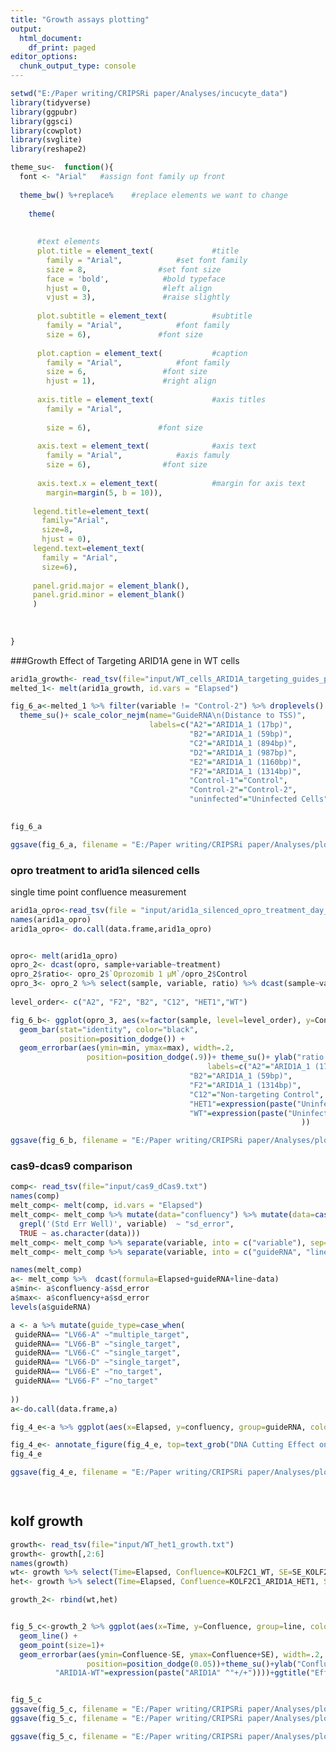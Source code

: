 ---
title: "Growth assays plotting"
output:
  html_document:
    df_print: paged
editor_options:
  chunk_output_type: console
---

```{r}
setwd("E:/Paper writing/CRIPSRi paper/Analyses/incucyte_data")
library(tidyverse)
library(ggpubr)
library(ggsci)
library(cowplot)
library(svglite)
library(reshape2)
```
```{r}
theme_su<-  function(){ 
  font <- "Arial"   #assign font family up front
  
  theme_bw() %+replace%    #replace elements we want to change
    
    theme(
   
      
      #text elements
      plot.title = element_text(             #title
        family = "Arial",            #set font family
        size = 8,                #set font size
        face = 'bold',            #bold typeface
        hjust = 0,                #left align
        vjust = 3),               #raise slightly
      
      plot.subtitle = element_text(          #subtitle
        family = "Arial",            #font family
        size = 6),               #font size
      
      plot.caption = element_text(           #caption
        family = "Arial",            #font family
        size = 6,                 #font size
        hjust = 1),               #right align
      
      axis.title = element_text(             #axis titles
        family = "Arial",
        
        size = 6),               #font size
      
      axis.text = element_text(              #axis text
        family = "Arial",            #axis famuly
        size = 6),                #font size
      
      axis.text.x = element_text(            #margin for axis text
        margin=margin(5, b = 10)),
      
     legend.title=element_text(
       family="Arial",
       size=8,
       hjust = 0),
     legend.text=element_text(
       family = "Arial",
       size=6),
     
     panel.grid.major = element_blank(),
     panel.grid.minor = element_blank()
     )
  
     
    
}

```


###Growth Effect of Targeting ARID1A gene in WT cells

```{r}
arid1a_growth<- read_tsv(file="input/WT_cells_ARID1A_targeting_guides_percent_cell_growth.txt")
melted_1<- melt(arid1a_growth, id.vars = "Elapsed")

fig_6_a<-melted_1 %>% filter(variable != "Control-2") %>% droplevels() %>%  ggplot(aes(x=Elapsed, y=value, group=variable, color=variable))+geom_line()+geom_point(size=1)+ ylab("Growth Rate\n(Change in Cell Confluency-%/h)")+ xlab("Time (h)")+ ggtitle("Tiling ARID1A TSS in\nWild Type hiPS Cells")+
  theme_su()+ scale_color_nejm(name="GuideRNA\n(Distance to TSS)",
                               labels=c("A2"="ARID1A_1 (17bp)",
                                        "B2"="ARID1A_1 (59bp)",
                                        "C2"="ARID1A_1 (894bp)",
                                        "D2"="ARID1A_1 (987bp)",
                                        "E2"="ARID1A_1 (1160bp)",
                                        "F2"="ARID1A_1 (1314bp)",
                                        "Control-1"="Control",
                                        "Control-2"="Control-2",
                                        "uninfected"="Uninfected Cells"
                                                                            ))

fig_6_a

ggsave(fig_6_a, filename = "E:/Paper writing/CRIPSRi paper/Analyses/plots/panel_6/fig_6_a.svg", width = 4, height = 3, units = "in")


```

### opro treatment to arid1a silenced cells
single time point confluence measurement

```{r}

arid1a_opro<-read_tsv(file = "input/arid1a_silenced_opro_treatment_day_2_single_timepoint.txt")
names(arid1a_opro)
arid1a_opro<- do.call(data.frame,arid1a_opro)


opro<- melt(arid1a_opro)
opro_2<- dcast(opro, sample+variable~treatment)
opro_2$ratio<- opro_2$`Oprozomib 1 µM`/opro_2$Control
opro_3<- opro_2 %>% select(sample, variable, ratio) %>% dcast(sample~variable)
  
level_order<- c("A2", "F2", "B2", "C12", "HET1","WT")

fig_6_b<- ggplot(opro_3, aes(x=factor(sample, level=level_order), y=Confluence, fill=sample)) + 
  geom_bar(stat="identity", color="black", 
           position=position_dodge()) +
  geom_errorbar(aes(ymin=min, ymax=max), width=.2,
                 position=position_dodge(.9))+ theme_su()+ ylab("ratio to no treatment control")+ theme(axis.title.x = element_blank(), axis.text.x=element_blank())+ggtitle("Oprozomib Effect on ARID1A Silenced hiPSC")+scale_fill_nejm(name="guide RNA",
                                            labels=c("A2"="ARID1A_1 (17bp)",
                                        "B2"="ARID1A_1 (59bp)",
                                        "F2"="ARID1A_1 (1314bp)",
                                        "C12"="Non-targeting Control",
                                        "HET1"=expression(paste("Uninfected ARID1A" ^"+/-","Cells")),
                                        "WT"=expression(paste("Uninfected ARID1A" ^"+/+","Cells"))
                                                                 ))

ggsave(fig_6_b, filename = "E:/Paper writing/CRIPSRi paper/Analyses/plots/panel_6/fig_6_b.svg", width = 4, height = 2, units="in", dpi=1000)

```

### cas9-dcas9 comparison

```{r}

comp<- read_tsv(file="input/cas9_dCas9.txt")
names(comp)
melt_comp<- melt(comp, id.vars = "Elapsed")
melt_comp<- melt_comp %>% mutate(data="confluency") %>% mutate(data=case_when(
  grepl('(Std Err Well)', variable)  ~ "sd_error",
  TRUE ~ as.character(data)))
melt_comp<- melt_comp %>% separate(variable, into = c("variable"), sep=" ")
melt_comp<- melt_comp %>% separate(variable, into = c("guideRNA", "line"), sep="_")

names(melt_comp)
a<- melt_comp %>%  dcast(formula=Elapsed+guideRNA+line~data)
a$min<- a$confluency-a$sd_error
a$max<- a$confluency+a$sd_error
levels(a$guideRNA)

a <- a %>% mutate(guide_type=case_when(
 guideRNA== "LV66-A" ~"multiple_target",
 guideRNA== "LV66-B" ~"single_target",
 guideRNA== "LV66-C" ~"single_target",
 guideRNA== "LV66-D" ~"single_target",
 guideRNA== "LV66-E" ~"no_target",
 guideRNA== "LV66-F" ~"no_target"
 
))
a<-do.call(data.frame,a)

fig_4_e<-a %>% ggplot(aes(x=Elapsed, y=confluency, group=guideRNA, color= guide_type))+geom_line()+geom_point(size=0.5)+facet_wrap(~line)+theme_su()+scale_color_nejm(name="GuideRNA Type")+xlab("Time (h)")+ ylab("% Confluency")+geom_vline(aes(xintercept=23, linetype="Media Change"), color="gray", alpha=0.5)+geom_vline(aes(xintercept=65, linetype="Media Change"), color="gray", alpha=0.5)

fig_4_e<- annotate_figure(fig_4_e, top=text_grob("DNA Cutting Effect on Cell Growth", size=8))
fig_4_e

ggsave(fig_4_e, filename = "E:/Paper writing/CRIPSRi paper/Analyses/plots/panel_4/fig_4_e.svg", width = 4, height = 2.5, units="in", dpi=1000)

  


```

## kolf growth
```{r}
growth<- read_tsv(file="input/WT_het1_growth.txt")
growth<- growth[,2:6]
names(growth)
wt<- growth %>% select(Time=Elapsed, Confluence=KOLF2C1_WT, SE=SE_KOLF2C1_WT) %>% mutate(line="ARID1A-WT") 
het<- growth %>% select(Time=Elapsed, Confluence=KOLF2C1_ARID1A_HET1, SE=SE_KOLF2C1_ARID1A_HET1)%>% mutate(line="ARID1A-HET1")

growth_2<- rbind(wt,het)



```



```{r}
fig_5_c<-growth_2 %>% ggplot(aes(x=Time, y=Confluence, group=line, color=line)) + 
  geom_line() +
  geom_point(size=1)+
  geom_errorbar(aes(ymin=Confluence-SE, ymax=Confluence+SE), width=.2,
                 position=position_dodge(0.05))+theme_su()+ylab("Confluence Ratio to T=0")+xlab("Time (h)")+scale_color_aaas(name="hiPSC Genotype", labels=c("ARID1A-HET1"=expression(paste("ARID1A" ^"+/-")),
          "ARID1A-WT"=expression(paste("ARID1A" ^"+/+"))))+ggtitle("Effect of ARID1A genotype on hiPSC Growth")


fig_5_c
ggsave(fig_5_c, filename = "E:/Paper writing/CRIPSRi paper/Analyses/plots/panel_5/Fig_5_c.svg", width = 3, height = 1.5, units = "in", dpi=1000)
ggsave(fig_5_c, filename = "E:/Paper writing/CRIPSRi paper/Analyses/plots/panel_5/Fig_5_c_larger.svg", width = 4, height = 2, units = "in", dpi=1000)

ggsave(fig_5_c, filename = "E:/Paper writing/CRIPSRi paper/Analyses/plots/panel_5/Fig_5_c_larger.jpg", width = 4, height = 2, units = "in", dpi=1000)


```

